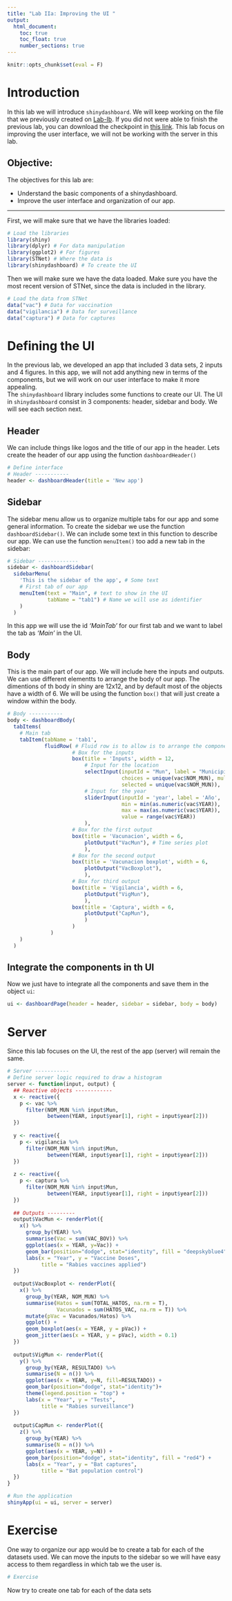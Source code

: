 ```yaml
---
title: "Lab IIa: Improving the UI "
output:
  html_document:
    toc: true
    toc_float: true
    number_sections: true
---
```


```r
knitr::opts_chunk$set(eval = F)
```

# Introduction

In this lab we will introduce `shinydashboard`. We will keep working on the file that we previously created on [Lab-Ib](Lab_Ib.html). If you did not were able to finish the previous lab, you can download the checkpoint in [this link](https://ucdavis.box.com/s/gtr5c4qotr787htvessx4fwsjq3rl4f6). This lab focus on improving the user interface, we will not be working with the server in this lab.  

## Objective:  

The objectives for this lab are:  
  
  - Understand the basic components of a shinydashboard.
  - Improve the user interface and organization of our app.

------------------------------

First, we will make sure that we have the libraries loaded:

```r
# Load the libraries
library(shiny)
library(dplyr) # For data manipulation
library(ggplot2) # For figures
library(STNet) # Where the data is
library(shinydashboard) # To create the UI
```

Then we will make sure we have the data loaded. Make sure you have the most recent version of STNet, since the data is included in the library.  

```r
# Load the data from STNet
data("vac") # Data for vaccination
data("vigilancia") # Data for surveillance
data("captura") # Data for captures
```

# Defining the UI

In the previous lab, we developed an app that included 3 data sets, 2 inputs and 4 figures. In this app, we will not add anything new in terms of the components, but we will work on our user interface to make it more appealing.  
The `shinydashboard` library includes some functions to create our UI. The UI in `shinydashboard` consist in 3 components: header, sidebar and body. We will see each section next.

## Header

We can include things like logos and the title of our app in the header. Lets create the header of our app using the function `dashboardHeader()`  

```r
# Define interface
# Header -----------
header <- dashboardHeader(title = 'New app')
```


## Sidebar

The sidebar menu allow us to organize multiple tabs for our app and some general information. To create the sidebar we use the function `dashboardSidebar()`. We can include some text in this function to describe our app. We can use the function `menuItem()` too add a new tab in the sidebar:

```r
# Sidebar -------------
sidebar <- dashboardSidebar(
  sidebarMenu(
    'This is the sidebar of the app', # Some text
    # First tab of our app
    menuItem(text = "Main", # text to show in the UI
             tabName = "tab1") # Name we will use as identifier
    )
  )
```

In this app we will use the id *'MainTab'* for our first tab and we want to label the tab as *'Main'* in the UI.  

## Body

This is the main part of our app. We will include here the inputs and outputs. We can use different elementts to arrange the body of our app. The dimentions of th body in shiny are 12x12, and by default most of the objects have a width of 6. We will be using the function `box()` that will just create a window within the body.

```r
# Body -----------
body <- dashboardBody(
  tabItems(
    # Main tab
    tabItem(tabName = 'tab1',
            fluidRow( # Fluid row is to allow is to arrange the components in rows
                     # Box for the inputs
                     box(title = 'Inputs', width = 12,
                         # Input for the location
                         selectInput(inputId = "Mun", label = "Municipios:", 
                                     choices = unique(vac$NOM_MUN), multiple = T, 
                                     selected = unique(vac$NOM_MUN)),
                         # Input for the year
                         sliderInput(inputId = 'year', label = 'Año', 
                                     min = min(as.numeric(vac$YEAR)), 
                                     max = max(as.numeric(vac$YEAR)), 
                                     value = range(vac$YEAR))
                         ),
                     # Box for the first output
                     box(title = 'Vacunacion', width = 6,
                         plotOutput("VacMun"), # Time series plot
                         ),
                     # Box for the second output
                     box(title = 'Vacunacion boxplot', width = 6,
                         plotOutput("VacBoxplot"), 
                         ),
                     # Box for third output
                     box(title = 'Vigilancia', width = 6,
                         plotOutput("VigMun"), 
                         ),
                     box(title = 'Captura', width = 6,
                         plotOutput("CapMun"), 
                         )
                     )
              )
    )
  )
```

## Integrate the components in th UI

Now we just have to integrate all the components and save them in the object `ui`:

```r
ui <- dashboardPage(header = header, sidebar = sidebar, body = body)
```

# Server

Since this lab focuses on the UI, the rest of the app (server) will remain the same.

```r
# Server -----------
# Define server logic required to draw a histogram
server <- function(input, output) {
  ## Reactive objects ------------
  x <- reactive({
    p <- vac %>% 
      filter(NOM_MUN %in% input$Mun,
             between(YEAR, input$year[1], right = input$year[2]))
  })
  
  y <- reactive({
    p <- vigilancia %>% 
      filter(NOM_MUN %in% input$Mun,
             between(YEAR, input$year[1], right = input$year[2]))
  })
  
  z <- reactive({
    p <- captura %>%
      filter(NOM_MUN %in% input$Mun,
             between(YEAR, input$year[1], right = input$year[2]))
  })
  
  ## Outputs ---------
  output$VacMun <- renderPlot({
    x() %>% 
      group_by(YEAR) %>% 
      summarise(Vac = sum(VAC_BOV)) %>% 
      ggplot(aes(x = YEAR, y=Vac)) +
      geom_bar(position="dodge", stat="identity", fill = "deepskyblue4") +
      labs(x = "Year", y = "Vaccine Doses",
           title = "Rabies vaccines applied")
  })
  
  output$VacBoxplot <- renderPlot({
    x() %>% 
      group_by(YEAR, NOM_MUN) %>% 
      summarise(Hatos = sum(TOTAL_HATOS, na.rm = T),
                Vacunados = sum(HATOS_VAC, na.rm = T)) %>% 
      mutate(pVac = Vacunados/Hatos) %>% 
      ggplot() +
      geom_boxplot(aes(x = YEAR, y = pVac)) +
      geom_jitter(aes(x = YEAR, y = pVac), width = 0.1)
  })
  
  output$VigMun <- renderPlot({
    y() %>%
      group_by(YEAR, RESULTADO) %>%
      summarise(N = n()) %>%
      ggplot(aes(x = YEAR, y=N, fill=RESULTADO)) +
      geom_bar(position="dodge", stat="identity")+
      theme(legend.position = "top") +
      labs(x = "Year", y = "Tests",
           title = "Rabies surveillance")
  })
  
  output$CapMun <- renderPlot({
    z() %>%
      group_by(YEAR) %>%
      summarise(N = n()) %>%
      ggplot(aes(x = YEAR, y=N)) +
      geom_bar(position="dodge", stat="identity", fill = "red4") +
      labs(x = "Year", y = "Bat captures",
           title = "Bat population control")
  })
}

# Run the application 
shinyApp(ui = ui, server = server)
```

# Exercise

One way to organize our app would be to create a tab for each of the datasets used. We can move the inputs to the sidebar so we will have easy access to them regardless in which tab we the user is. 

```r
# Exercise
```

  
Now try to create one tab for each of the data sets
  
  


